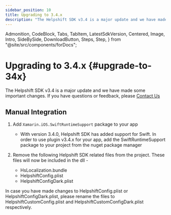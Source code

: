 ```yaml
---
sidebar_position: 10
title: Upgrading to 3.4.x
description: "The Helpshift SDK v3.4 is a major update and we have made some important changes. If you have questions or feedback, please Contact Us"
---
```


  Admonition,
  CodeBlock,
  Tabs,
  TabItem,
  LatestSdkVersion,
  Centered,
  Image,
  Intro,
  SideBySide,
  DownloadButton,
  Steps,
  Step,
} from "@site/src/components/forDocs";

# Upgrading to 3.4.x {#upgrade-to-34x}

<Intro>

The Helpshift SDK v3.4 is a major update and we have made some important changes. If you have questions or feedback, please <a href="https://support.helpshift.com/kb/contact/" target="_blank">Contact Us</a>

</Intro>

## Manual Integration

1. Add `Xamarin.iOS.SwiftRuntimeSupport` package to your app

   - With version 3.4.0, Helpshift SDK has added support for Swift. In order to use plugin v3.4.x for your app, add the SwiftRuntimeSupport package to your project from the nuget package manager

2. Remove the following Helpshift SDK related files from the project. These files will now be included in the dll -

   - HsLocalization.bundle
   - HelpshiftConfig.plist
   - HelpshiftConfigDark.plist

<Admonition type="info" title="Note">

In case you have made changes to HelpshiftConfig.plist or HelpshiftConfigDark.plist, please rename the files to HelpshiftCustomConfig.plist and HelpshiftCustomConfigDark.plist respectively.

</Admonition>
